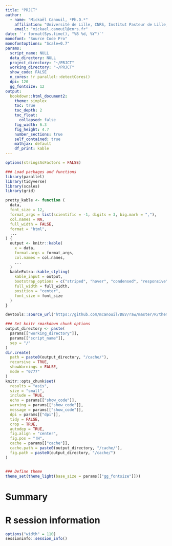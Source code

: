 ```yaml
---
title: "PRJCT"
author: 
  - name: "Mickaël Canouil, *Ph.D.*"
    affiliation: "Université de Lille, CNRS, Institut Pasteur de Lille, UMR 8199 - EGID, F-59000, Lille, France."
    email: "mickael.canouil@cnrs.fr"
date: '`r format(Sys.time(), "%B %d, %Y")`'
monofont: "Source Code Pro"
monofontoptions: "Scale=0.7"
params:
  script_name: NULL
  data_directory: NULL
  project_directory: "~/PRJCT"
  working_directory: "~/PRJCT"
  show_code: FALSE
  n_cores: !r parallel::detectCores()
  dpi: 120
  gg_fontsize: 12
output:
  bookdown::html_document2:
    theme: simplex
    toc: true
    toc_depth: 2
    toc_float: 
      collapsed: false
    fig_width: 6.3
    fig_height: 4.7
    number_sections: true
    self_contained: true
    mathjax: default
    df_print: kable
---
```


```r
options(stringsAsFactors = FALSE)

### Load packages and functions
library(parallel)
library(tidyverse)
library(scales)
library(grid)

pretty_kable <- function (
  data, 
  font_size = 12, 
  format_args = list(scientific = -1, digits = 3, big.mark = ","), 
  col.names = NA,
  full_width = FALSE,
  format = "html",
  ...
) {
  output <- knitr::kable(
    x = data, 
    format.args = format_args, 
    col.names = col.names,
    ...
  )
  kableExtra::kable_styling(
    kable_input = output,
    bootstrap_options = c("striped", "hover", "condensed", "responsive"),
    full_width = full_width,
    position = "center",
    font_size = font_size
  )
}

devtools::source_url("https://github.com/mcanouil/DEV/raw/master/R/theme_black.R")

### Set knitr rmarkdown chunk options
output_directory <- paste(
  params[["working_directory"]], 
  params[["script_name"]], 
  sep = "/"
)
dir.create(
  path = paste0(output_directory, "/cache/"), 
  recursive = TRUE, 
  showWarnings = FALSE, 
  mode = "0777"
)
knitr::opts_chunk$set(
  results = "asis",
  size = "small",
  include = TRUE,
  echo = params[["show_code"]],
  warning = params[["show_code"]],
  message = params[["show_code"]],
  dpi = params[["dpi"]],
  tidy = FALSE,
  crop = TRUE,
  autodep = TRUE,
  fig.align = "center",
  fig.pos = "!H",
  cache = params[["cache"]],
  cache.path = paste0(output_directory, "/cache/"),
  fig.path = paste0(output_directory, "/cache/")
)


### Define theme
theme_set(theme_light(base_size = params[["gg_fontsize"]]))
```

# Summary


# R session information

```r
options("width" = 110)
sessioninfo::session_info()
```
